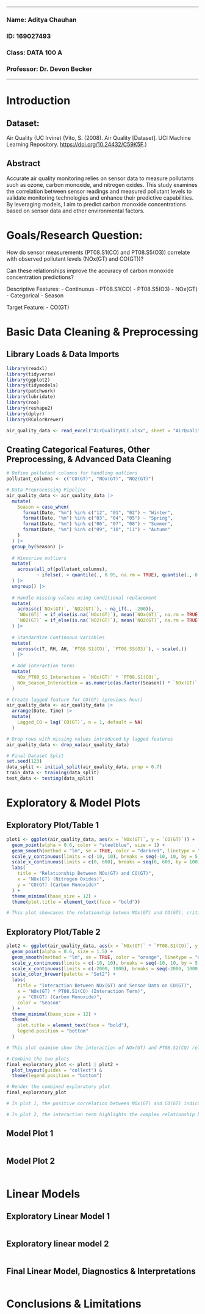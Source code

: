 ---------------------------------

### Name: Aditya Chauhan

### ID: 169027493

### Class: DATA 100 A

### Professor: Dr. Devon Becker

---------------------------------

# Introduction

## Dataset: 

Air Quality (UC Irvine) (Vito, S. (2008). Air Quality [Dataset]. UCI Machine Learning Repository. <https://doi.org/10.24432/C59K5F>.)

## Abstract

Accurate air quality monitoring relies on sensor data to measure pollutants such as ozone, carbon monoxide, and nitrogen oxides. This study examines the correlation between sensor readings and measured pollutant levels to validate monitoring technologies and enhance their predictive capabilities. By leveraging models, I aim to predict carbon monoxide concentrations based on sensor data and other environmental factors.

# Goals/Research Question: 

How do sensor measurements (PT08.S1(CO) and PT08.S5(O3)) correlate with observed pollutant levels (NOx(GT) and CO(GT))?

Can these relationships improve the accuracy of carbon monoxide concentration predictions?

Descriptive Features:
- Continuous
  - PT08.S1(CO)
  - PT08.S5(O3)
  - NOx(GT)
- Categorical
  - Season
  
Target Feature:
- CO(GT)

# Basic Data Cleaning & Preprocessing

## Library Loads & Data Imports
```r
library(readxl)
library(tidyverse)
library(ggplot2)
library(tidymodels)
library(patchwork)
library(lubridate)
library(zoo)
library(reshape2)
library(dplyr)
library(RColorBrewer)

air_quality_data <- read_excel("AirQualityUCI.xlsx", sheet = "AirQualityUCI")
```

## Creating Categorical Features, Other Preprocessing, & Advanced Data Cleaning
```r
# Define pollutant columns for handling outliers
pollutant_columns <- c("CO(GT)", "NOx(GT)", "NO2(GT)")

# Data Preprocessing Pipeline
air_quality_data <- air_quality_data |>
  mutate(
    Season = case_when(
      format(Date, "%m") %in% c("12", "01", "02") ~ "Winter",
      format(Date, "%m") %in% c("03", "04", "05") ~ "Spring",
      format(Date, "%m") %in% c("06", "07", "08") ~ "Summer",
      format(Date, "%m") %in% c("09", "10", "11") ~ "Autumn"
    )
  ) |>
  group_by(Season) |>
  
  # Winsorize outliers
  mutate(
    across(all_of(pollutant_columns),
           ~ ifelse(. > quantile(., 0.95, na.rm = TRUE), quantile(., 0.95, na.rm = TRUE), .))
  ) |>
  ungroup() |>
  
  # Handle missing values using conditional replacement
  mutate(
    across(c(`NOx(GT)`, `NO2(GT)`), ~ na_if(., -200)),
    `NOx(GT)` = if_else(is.na(`NOx(GT)`), mean(`NOx(GT)`, na.rm = TRUE), `NOx(GT)`),
    `NO2(GT)` = if_else(is.na(`NO2(GT)`), mean(`NO2(GT)`, na.rm = TRUE), `NO2(GT)`)
  ) |>
  
  # Standardize Continuous Variables
  mutate(
    across(c(T, RH, AH, `PT08.S1(CO)`, `PT08.S5(O3)`), ~ scale(.))
  ) |>
  
  # Add interaction terms
  mutate(
    NOx_PT08_S1_Interaction = `NOx(GT)` * `PT08.S1(CO)`,
    NOx_Season_Interaction = as.numeric(as.factor(Season)) * `NOx(GT)`
  )

# Create lagged feature for CO(GT) (previous hour)
air_quality_data <- air_quality_data |>
  arrange(Date, Time) |>
  mutate(
    Lagged_CO = lag(`CO(GT)`, n = 1, default = NA)
  )

# Drop rows with missing values introduced by lagged features
air_quality_data <- drop_na(air_quality_data)

# Final Dataset Split
set.seed(123)
data_split <- initial_split(air_quality_data, prop = 0.7)
train_data <- training(data_split)
test_data <- testing(data_split)
```

# Exploratory & Model Plots

## Exploratory Plot/Table 1
```r
plot1 <- ggplot(air_quality_data, aes(x = `NOx(GT)`, y = `CO(GT)`)) +
  geom_point(alpha = 0.6, color = "steelblue", size = 1) +
  geom_smooth(method = "lm", se = TRUE, color = "darkred", linetype = "dashed", size = 1) +
  scale_y_continuous(limits = c(-10, 10), breaks = seq(-10, 10, by = 5)) +
  scale_x_continuous(limits = c(0, 600), breaks = seq(0, 600, by = 100)) +
  labs(
    title = "Relationship Between NOx(GT) and CO(GT)",
    x = "NOx(GT) (Nitrogen Oxides)",
    y = "CO(GT) (Carbon Monoxide)"
  ) +
  theme_minimal(base_size = 12) +
  theme(plot.title = element_text(face = "bold"))

# This plot showcases the relationship betwen NOx(GT) and CO(GT), critical to the research question because it visually establishes whether there is a relationship between these variables

```

## Exploratory Plot/Table 2
```r
plot2 <- ggplot(air_quality_data, aes(x = `NOx(GT)` * `PT08.S1(CO)`, y = `CO(GT)`, color = Season)) +
  geom_point(alpha = 0.6, size = 1.5) +
  geom_smooth(method = "lm", se = TRUE, color = "orange", linetype = "dotted", size = 1) +
  scale_y_continuous(limits = c(-10, 10), breaks = seq(-10, 10, by = 5)) +
  scale_x_continuous(limits = c(-2000, 1000), breaks = seq(-2000, 1000, by = 500)) +
  scale_color_brewer(palette = "Set2") +
  labs(
    title = "Interaction Between NOx(GT) and Sensor Data on CO(GT)",
    x = "NOx(GT) * PT08.S1(CO) (Interaction Term)",
    y = "CO(GT) (Carbon Monoxide)",
    color = "Season"
  ) +
  theme_minimal(base_size = 12) +
  theme(
    plot.title = element_text(face = "bold"),
    legend.position = "bottom"
  )

# This plot examine show the interaction of NOx(GT) and PT08.S1(CO) relates to CO(GT). By categorizing the data by season, it integrates continuous & categorical features and helps with understanding how sensor data correlates with pollutants in different contexts of environment
```

```r
# Combine the two plots
final_exploratory_plot <- plot1 | plot2 +
  plot_layout(guides = "collect") & 
  theme(legend.position = "bottom")

# Render the combined exploratory plot
final_exploratory_plot

# In plot 1, the positive correlation between NOx(GT) and CO(GT) indicates that higher NOx levels are associated with higher CO levels, consistent with established emission patterns in urban areas. This aligns with the role of shared sources like vehicle emissions and industrial activities.

# In plot 2, the interaction term highlights the complex relationship between NOx(GT) and PT08.S1(CO), revealing how sensor efficiency varies by season. In winter, the interaction term is often negative, likely due to reduced sensor performance caused by cold temperatures and atmospheric conditions. In contrast, spring and autumn show predominantly positive interaction values, reflecting improved sensor performance, while summer demonstrates the highest efficiency due to favorable environmental factors for pollutant detection.
```

## Model Plot 1
```r


```

## Model Plot 2
```r


```

# Linear Models

## Exploratory Linear Model 1
```r


```

## Exploratory linear model 2
```r


```

## Final Linear Model, Diagnostics & Interpretations
```r


```

# Conclusions & Limitations

